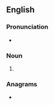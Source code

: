 {{also|Elks}}
==English==

===Pronunciation===
* {{IPA|/ɛlks/|lang=en}}

===Noun===
{{head|en|noun plural form}}

# {{plural of|elk|lang=en}}

===Anagrams===
* {{anagrams|en|a=ekls|Kels|Selk|leks|lesk}}